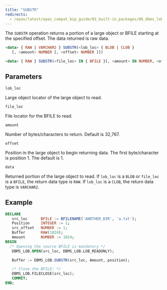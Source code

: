 ```yaml
---
title: "SUBSTR"
redirects:
  - /epas/latest/epas_compat_bip_guide/03_built-in_packages/06_dbms_lob/11_substr/ #generated for docs/epas/reorg-role-use-case-mode
---
```


The `SUBSTR` operation returns a portion of a large object or BFILE starting at the specified offset. The data returned is raw data.

```sql
<data> { RAW | VARCHAR2 } SUBSTR(<lob_loc> { BLOB | CLOB }
   [, <amount> NUMBER [, <offset> NUMBER ]])

<data> { RAW } SUBSTR(<file_loc> IN { BFILE }[, <amount> IN NUMBER, <offset> IN NUMBER])
```

## Parameters

`lob_loc`

 Large object locator of the large object to read.

`file_loc`

 File locator for the BFILE to read.

`amount`

 Number of bytes/characters to return. Default is 32,767.

`offset`

 Position in the large object to begin returning data. The first byte/character is position 1. The default is 1.

`data`

 Returned portion of the large object to read. If `lob_loc` is a `BLOB` or `file_loc` is a `BFILE`, the return data type is `RAW`. If `lob_loc` is a `CLOB`, the return data type is `VARCHAR2`.

## Example

``` sql
DECLARE
   src_loc      BFILE := BFILENAME('ANOTHER_DIR', 'a.txt');
   Position     INTEGER := 1;
   src_offset   NUMBER := 1;
   Buffer       RAW(1024);
   Amount       NUMBER := 1024;
BEGIN
  /* Opening the source BFILE is mandatory */
   DBMS_LOB.OPEN(src_loc, DBMS_LOB.LOB_READONLY);

   Buffer := DBMS_LOB.SUBSTR(src_loc, Amount, position);

   /* Close the BFILE: */
   DBMS_LOB.FILECLOSE(src_loc);
   COMMIT;
END;
```